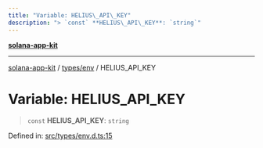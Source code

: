```yaml
---
title: "Variable: HELIUS\_API\_KEY"
description: "> `const` **HELIUS\_API\_KEY**: `string`"
---
```


[**solana-app-kit**](../../../README.mdx)

***

[solana-app-kit](../../../README.mdx) / [types/env](../README.mdx) / HELIUS\_API\_KEY

# Variable: HELIUS\_API\_KEY

> `const` **HELIUS\_API\_KEY**: `string`

Defined in: [src/types/env.d.ts:15](https://github.com/SendArcade/solana-social-starter/blob/b27156124ee1831d644b1af765e8d55a2885cd4f/src/types/env.d.ts#L15)
